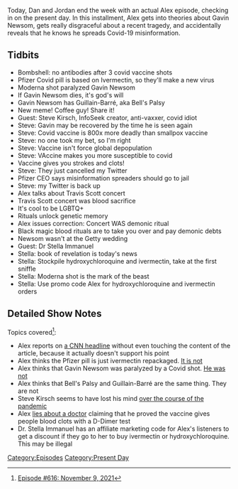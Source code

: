 {{DEFAULTSORT:
    #_EPISODE_0616:November 9, 2021
}}{{Episode
    | title           = November 9, 2021
    | caption         = [https://knowledgefight.libsyn.com/616-november-9-2021 Listen to this episode on Libsyn]
    | episodeNumber   = 616
    | length          = 01:09:39
    | airDate         = November 12, 2021
    | coverageDate    = November 9, 2021
    | episodeType     = [[:Category:Present Day|Present Day]]
    | appearance      = [[Gavin Newsom]], [[Steve Kirsch]], [[Travis Scott]], [[Stella Immanuel]]
    | oocDrop         = Terry Bradshaw is a loser
    | previousEpisode = [[615: November 8, 2021?]]
    | nextEpisode     = [[617: June 27, 2003]]
}}

{{Stub}}

Today, Dan and Jordan end the week with an actual Alex episode, checking in on the present day. In this installment, Alex gets into theories about Gavin Newsom, gets really disgraceful about a recent tragedy, and accidentally reveals that he knows he spreads Covid-19 misinformation.

==Tidbits==

*Bombshell: no antibodies after 3 covid vaccine shots
*Pfizer Covid pill is based on Ivermectin, so they'll make a new virus
*Moderna shot paralyzed Gavin Newsom
*If Gavin Newsom dies, it's god's will
*Gavin Newsom has Guillain-Barré, aka Bell's Palsy
*New meme! Coffee guy! Share it!
*Guest: Steve Kirsch, InfoSeek creator, anti-vaxxer, covid idiot
*Steve: Gavin may be recovered by the time he is seen again
*Steve: Covid vaccine is 800x more deadly than smallpox vaccine
*Steve: no one took my bet, so I'm right
*Steve: Vaccine isn't force global depopulation
*Steve: VAccine makes you more susceptible to covid
*Vaccine gives you strokes and clots!
*Steve: They just cancelled my Twitter
*Pfizer CEO says misinformation spreaders should go to jail
*Steve: my Twitter is back up
*Alex talks about Travis Scott concert
*Travis Scott concert was blood sacrifice
*It's cool to be LGBTQ+
*Rituals unlock genetic memory
*Alex issues correction: Concert WAS demonic ritual
*Black magic blood rituals are to take you over and pay demonic debts
*Newsom wasn't at the Getty wedding
*Guest: Dr Stella Immanuel
*Stella: book of revelation is today's news
*Stella: Stockpile hydroxychloroquine and ivermectin, take at the first sniffle
*Stella: Moderna shot is the mark of the beast
*Stella: Use promo code Alex for hydroxychloroquine and ivermectin orders

==Detailed Show Notes==

Topics covered<ref>[https://knowledgefight.com/research/2021/11/11/episode-616-november-9-2021 Episode #616: November 9, 2021]</ref>:

*Alex reports on [https://www.cnn.com/2021/11/09/health/immunocompromised-covid-19-booster-wellness-trnd/index.html a CNN headline] without even touching the content of the article, because it actually doesn't support his point
*Alex thinks the Pfizer pill is just ivermectin repackaged. [https://apnews.com/article/fact-checking-067310377629 It is not]
*Alex thinks that Gavin Newsom was paralyzed by a Covid shot. [https://www.kcra.com/article/no-reaction-gov-newsom-addresses-rumors-about-covid-19-booster-shot/38213983# He was not]
*Alex thinks that Bell's Palsy and Guillain-Barré are the same thing. They are not
*Steve Kirsch seems to have lost his mind [https://www.technologyreview.com/2021/10/05/1036408/silicon-valley-millionaire-steve-kirsch-covid-vaccine-misinformation/ over the course of the pandemic]
*Alex [https://www.reuters.com/article/factcheck-mrna-clots/fact-check-there-is-no-evidence-that-mrna-vaccines-are-linked-to-blood-clots-idUSL1N2PY1K2 lies about a doctor] claiming that he proved the vaccine gives people blood clots with a D-Dimer test
*Dr. Stella Immanuel has an affiliate marketing code for Alex's listeners to get a discount if they go to her to buy ivermectin or hydroxychloroquine. This may be illegal

[[Category:Episodes]]
[[Category:Present Day]]